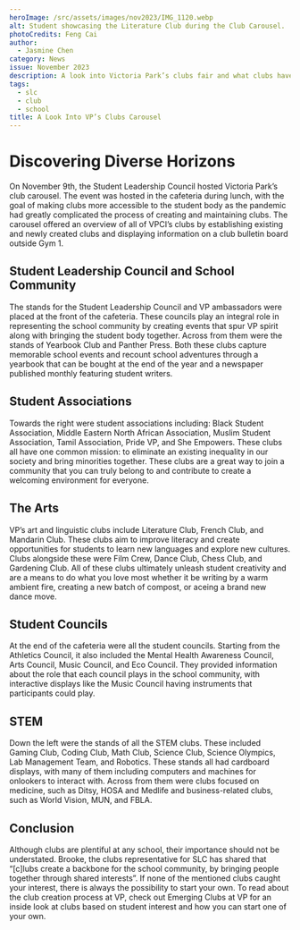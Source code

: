 ```yaml
---
heroImage: /src/assets/images/nov2023/IMG_1120.webp
alt: Student showcasing the Literature Club during the Club Carousel.
photoCredits: Feng Cai
author:
  - Jasmine Chen
category: News
issue: November 2023
description: A look into Victoria Park’s clubs fair and what clubs have to offer.
tags:
  - slc
  - club
  - school
title: A Look Into VP’s Clubs Carousel
---
```


# Discovering Diverse Horizons

On November 9th, the Student Leadership Council hosted Victoria Park’s club carousel. The event was hosted in the cafeteria during lunch, with the goal of making clubs more accessible to the student body as the pandemic had greatly complicated the process of creating and maintaining clubs. The carousel offered an overview of all of VPCI’s clubs by establishing existing and newly created clubs and displaying information on a club bulletin board outside Gym 1.

## Student Leadership Council and School Community

The stands for the Student Leadership Council and VP ambassadors were placed at the front of the cafeteria. These councils play an integral role in representing the school community by creating events that spur VP spirit along with bringing the student body together. Across from them were the stands of Yearbook Club and Panther Press. Both these clubs capture memorable school events and recount school adventures through a yearbook that can be bought at the end of the year and a newspaper published monthly featuring student writers.

## Student Associations

Towards the right were student associations including: Black Student Association, Middle Eastern North African Association, Muslim Student Association, Tamil Association, Pride VP, and She Empowers. These clubs all have one common mission: to eliminate an existing inequality in our society and bring minorities together. These clubs are a great way to join a community that you can truly belong to and contribute to create a welcoming environment for everyone.

## The Arts

VP’s art and linguistic clubs include Literature Club, French Club, and Mandarin Club. These clubs aim to improve literacy and create opportunities for students to learn new languages and explore new cultures. Clubs alongside these were Film Crew, Dance Club, Chess Club, and Gardening Club. All of these clubs ultimately unleash student creativity and are a means to do what you love most whether it be writing by a warm ambient fire, creating a new batch of compost, or aceing a brand new dance move.

## Student Councils

At the end of the cafeteria were all the student councils. Starting from the Athletics Council, it also included the Mental Health Awareness Council, Arts Council, Music Council, and Eco Council. They provided information about the role that each council plays in the school community, with interactive displays like the Music Council having instruments that participants could play.

## STEM

Down the left were the stands of all the STEM clubs. These included Gaming Club, Coding Club, Math Club, Science Club, Science Olympics, Lab Management Team, and Robotics. These stands all had cardboard displays, with many of them including computers and machines for onlookers to interact with. Across from them were clubs focused on medicine, such as Ditsy, HOSA and Medlife and business-related clubs, such as World Vision, MUN, and FBLA.

## Conclusion

Although clubs are plentiful at any school, their importance should not be understated. Brooke, the clubs representative for SLC has shared that “\[c]lubs create a backbone for the school community, by bringing people together through shared interests”. If none of the mentioned clubs caught your interest, there is always the possibility to start your own. To read about the club creation process at VP, check out Emerging Clubs at VP for an inside look at clubs based on student interest and how you can start one of your own.
